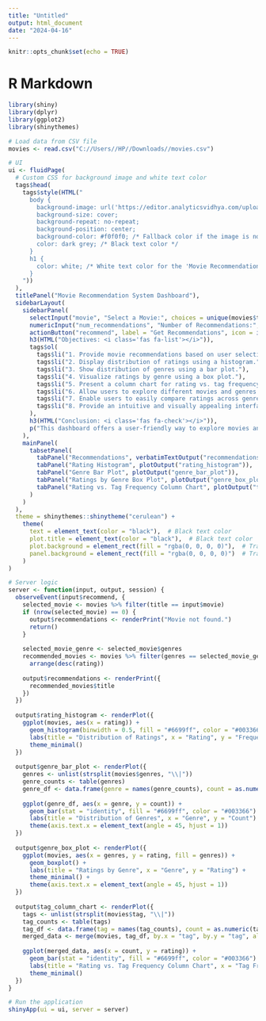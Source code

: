 ---
title: "Untitled"
output: html_document
date: "2024-04-16"
---

```{r setup, include=FALSE}
knitr::opts_chunk$set(echo = TRUE)
```

# R Markdown

```{r}
library(shiny)
library(dplyr)
library(ggplot2)
library(shinythemes)

# Load data from CSV file
movies <- read.csv("C://Users//HP//Downloads//movies.csv")

# UI
ui <- fluidPage(
  # Custom CSS for background image and white text color
  tags$head(
    tags$style(HTML("
      body {
        background-image: url('https://editor.analyticsvidhya.com/uploads/76889recommender-system-for-movie-recommendation.jpg');
        background-size: cover;
        background-repeat: no-repeat;
        background-position: center;
        background-color: #f0f0f0; /* Fallback color if the image is not available */
        color: dark grey; /* Black text color */
      }
      h1 {
        color: white; /* White text color for the 'Movie Recommendation' heading */
      }
    "))
  ),
  titlePanel("Movie Recommendation System Dashboard"),
  sidebarLayout(
    sidebarPanel(
      selectInput("movie", "Select a Movie:", choices = unique(movies$title)),
      numericInput("num_recommendations", "Number of Recommendations:", value = 5, min = 1, max = 10),
      actionButton("recommend", label = "Get Recommendations", icon = icon("play")),
      h3(HTML("Objectives: <i class='fas fa-list'></i>")),
      tags$ol(
        tags$li("1. Provide movie recommendations based on user selection."),
        tags$li("2. Display distribution of ratings using a histogram."),
        tags$li("3. Show distribution of genres using a bar plot."),
        tags$li("4. Visualize ratings by genre using a box plot."),
        tags$li("5. Present a column chart for rating vs. tag frequency."),
        tags$li("6. Allow users to explore different movies and genres."),
        tags$li("7. Enable users to easily compare ratings across genres."),
        tags$li("8. Provide an intuitive and visually appealing interface.")
      ),
      h3(HTML("Conclusion: <i class='fas fa-check'></i>")),
      p("This dashboard offers a user-friendly way to explore movies and genres, providing personalized recommendations and insightful visualizations.")
    ),
    mainPanel(
      tabsetPanel(
        tabPanel("Recommendations", verbatimTextOutput("recommendations")),
        tabPanel("Rating Histogram", plotOutput("rating_histogram")),
        tabPanel("Genre Bar Plot", plotOutput("genre_bar_plot")),
        tabPanel("Ratings by Genre Box Plot", plotOutput("genre_box_plot")),
        tabPanel("Rating vs. Tag Frequency Column Chart", plotOutput("tag_column_chart"))
      )
    )
  ),
  theme = shinythemes::shinytheme("cerulean") +
    theme(
      text = element_text(color = "black"),  # Black text color
      plot.title = element_text(color = "black"),  # Black text color
      plot.background = element_rect(fill = "rgba(0, 0, 0, 0)"),  # Transparent plot background
      panel.background = element_rect(fill = "rgba(0, 0, 0, 0)")  # Transparent panel background
    )
)

# Server logic
server <- function(input, output, session) {
  observeEvent(input$recommend, {
    selected_movie <- movies %>% filter(title == input$movie)
    if (nrow(selected_movie) == 0) {
      output$recommendations <- renderPrint("Movie not found.")
      return()
    }
    
    selected_movie_genre <- selected_movie$genres
    recommended_movies <- movies %>% filter(genres == selected_movie_genre & title != input$movie) %>%
      arrange(desc(rating))
    
    output$recommendations <- renderPrint({
      recommended_movies$title
    })
  })
  
  output$rating_histogram <- renderPlot({
    ggplot(movies, aes(x = rating)) +
      geom_histogram(binwidth = 0.5, fill = "#6699ff", color = "#003366") +
      labs(title = "Distribution of Ratings", x = "Rating", y = "Frequency") +
      theme_minimal()
  })
  
  output$genre_bar_plot <- renderPlot({
    genres <- unlist(strsplit(movies$genres, "\\|"))
    genre_counts <- table(genres)
    genre_df <- data.frame(genre = names(genre_counts), count = as.numeric(genre_counts))
    
    ggplot(genre_df, aes(x = genre, y = count)) +
      geom_bar(stat = "identity", fill = "#6699ff", color = "#003366") +
      labs(title = "Distribution of Genres", x = "Genre", y = "Count") +
      theme(axis.text.x = element_text(angle = 45, hjust = 1))
  })
  
  output$genre_box_plot <- renderPlot({
    ggplot(movies, aes(x = genres, y = rating, fill = genres)) +
      geom_boxplot() +
      labs(title = "Ratings by Genre", x = "Genre", y = "Rating") +
      theme_minimal() +
      theme(axis.text.x = element_text(angle = 45, hjust = 1))
  })
  
  output$tag_column_chart <- renderPlot({
    tags <- unlist(strsplit(movies$tag, "\\|"))
    tag_counts <- table(tags)
    tag_df <- data.frame(tag = names(tag_counts), count = as.numeric(tag_counts))
    merged_data <- merge(movies, tag_df, by.x = "tag", by.y = "tag", all.x = TRUE)
    
    ggplot(merged_data, aes(x = count, y = rating)) +
      geom_bar(stat = "identity", fill = "#6699ff", color = "#003366") +
      labs(title = "Rating vs. Tag Frequency Column Chart", x = "Tag Frequency", y = "Rating") +
      theme_minimal()
  })
}

# Run the application
shinyApp(ui = ui, server = server)

```




